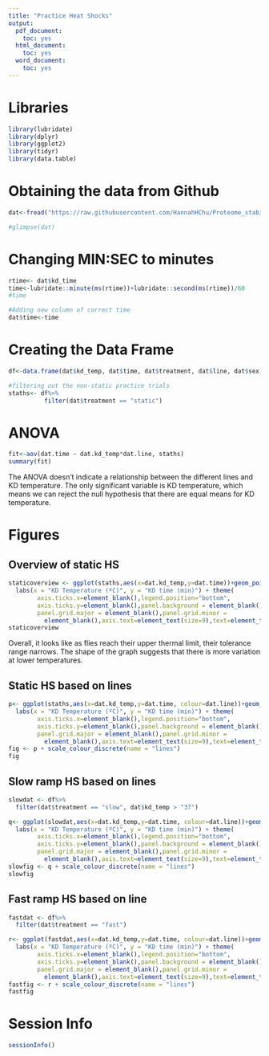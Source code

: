```yaml
---
title: "Practice Heat Shocks"
output:
  pdf_document:
    toc: yes
  html_document:
    toc: yes
  word_document:
    toc: yes
---
```


# Libraries
```r
library(lubridate)
library(dplyr)
library(ggplot2)
library(tidyr)
library(data.table)
```

# Obtaining the data from Github
```r
dat<-fread("https://raw.githubusercontent.com/HannahHChu/Proteome_stability_project/master/Data/2018-06-21_thermal_assays_masterdatasheet.csv")

#glimpse(dat)
```


# Changing MIN:SEC to minutes
```r
rtime<- dat$kd_time
time<-lubridate::minute(ms(rtime))+lubridate::second(ms(rtime))/60
#time

#Adding new column of correct time
dat$time<-time
```

# Creating the Data Frame
```r
df<-data.frame(dat$kd_temp, dat$time, dat$treatment, dat$line, dat$sex)

#filtering out the non-static practice trials
staths<- df%>%
          filter(dat$treatment == "static")
```

# ANOVA
```r
fit<-aov(dat.time ~ dat.kd_temp*dat.line, staths)
summary(fit)
```
The ANOVA doesn't indicate a relationship between the different lines and KD temperature. The only significant variable is KD temperature, which means we can reject the null hypothesis that there are equal means for KD temperature.


# Figures

## Overview of static HS
```r
staticoverview <- ggplot(staths,aes(x=dat.kd_temp,y=dat.time))+geom_point()+
  labs(x = "KD Temperature (ºC)", y = "KD time (min)") + theme(
        axis.ticks.x=element_blank(),legend.position="bottom",
        axis.ticks.y=element_blank(),panel.background = element_blank(),
        panel.grid.major = element_blank(),panel.grid.minor =
          element_blank(),axis.text=element_text(size=9),text=element_text(size=15))+geom_smooth(method="auto", se=F)
staticoverview 
```
Overall, it looks like as flies reach their upper thermal limit, their tolerance range narrows. The shape of the graph suggests that there is more variation at lower temperatures. 

## Static HS based on lines
```r
p<- ggplot(staths,aes(x=dat.kd_temp,y=dat.time, colour=dat.line))+geom_point()+
  labs(x = "KD Temperature (ºC)", y = "KD time (min)") + theme(
        axis.ticks.x=element_blank(),legend.position="bottom",
        axis.ticks.y=element_blank(),panel.background = element_blank(),
        panel.grid.major = element_blank(),panel.grid.minor =
          element_blank(),axis.text=element_text(size=9),text=element_text(size=15))+geom_smooth(method="auto", se=F)
fig <- p + scale_colour_discrete(name = "lines")
fig
```


## Slow ramp HS based on lines
```r
slowdat <- df%>%
  filter(dat$treatment == "slow", dat$kd_temp > "37")

q<- ggplot(slowdat,aes(x=dat.kd_temp,y=dat.time, colour=dat.line))+geom_point()+
  labs(x = "KD Temperature (ºC)", y = "KD time (min)") + theme(
        axis.ticks.x=element_blank(),legend.position="bottom",
        axis.ticks.y=element_blank(),panel.background = element_blank(),
        panel.grid.major = element_blank(),panel.grid.minor =
          element_blank(),axis.text=element_text(size=9),text=element_text(size=15))
slowfig <- q + scale_colour_discrete(name = "lines")
slowfig
```

## Fast ramp HS based on line
```r
fastdat <- df%>%
  filter(dat$treatment == "fast")

r<- ggplot(fastdat,aes(x=dat.kd_temp,y=dat.time, colour=dat.line))+geom_point()+
  labs(x = "KD Temperature (ºC)", y = "KD time (min)") + theme(
        axis.ticks.x=element_blank(),legend.position="bottom",
        axis.ticks.y=element_blank(),panel.background = element_blank(),
        panel.grid.major = element_blank(),panel.grid.minor =
          element_blank(),axis.text=element_text(size=9),text=element_text(size=15))
fastfig <- r + scale_colour_discrete(name = "lines")
fastfig
```

# Session Info
```r
sessionInfo()
```